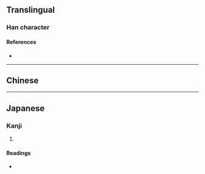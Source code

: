 {{character info/new}}
==Translingual==

===Han character===
{{Han char|rn=102|rad=田|as=05|sn=10|four=|canj=JWNO|ids=⿸⿹十田久}}

====References====
* {{Han ref|kx=0761.191|dkj=48632|dj=1171.070|hdz=42535.071|uh=755E|ud=30046}}

----

==Chinese==
{{zh-see|畝|v|classifier for [[field]]s}}

----

==Japanese==

===Kanji===
{{ja-kanji|grade=|rs=田05}}

# {{rfdef|ja|sort=田05}}

====Readings====
* {{ja-readings|on=[[ぼう]] (bō), [[も]] (mo), [[ほ]] (ho)|kun=[[せ]] (se), [[うね]] (une)|nanori=}}